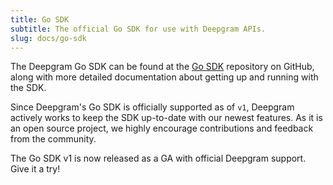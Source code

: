 ```yaml
---
title: Go SDK
subtitle: The official Go SDK for use with Deepgram APIs.
slug: docs/go-sdk
---
```



The Deepgram Go SDK can be found at the [Go SDK](https://github.com/deepgram/deepgram-go-sdk) repository on GitHub, along with more detailed documentation about getting up and running with the SDK.

Since Deepgram's Go SDK is officially supported as of `v1`, Deepgram actively works to keep the SDK up-to-date with our newest features. As it is an open source project, we highly encourage contributions and feedback from the community.

<Info>
  The Go SDK v1 is now released as a GA with official Deepgram support. Give it a try!
</Info>
